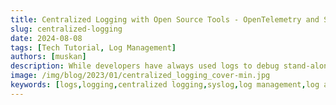 ```yaml
---
title: Centralized Logging with Open Source Tools - OpenTelemetry and SigNoz
slug: centralized-logging
date: 2024-08-08
tags: [Tech Tutorial, Log Management]
authors: [muskan]
description: While developers have always used logs to debug stand-alone applications, centralized logging solves the challenges of modern-day distributed software systems...
image: /img/blog/2023/01/centralized_logging_cover-min.jpg
keywords: [logs,logging,centralized logging,syslog,log management,log analytics]
---
```


<head>
  <script
    type="application/ld+json"
    dangerouslySetInnerHTML={{ __html: JSON.stringify({
  "@context": "https://schema.org",
  "@type": "TechArticle",
  "headline": "Centralized Logging with Open Source Tools - OpenTelemetry and SigNoz",
  "alternativeHeadline": "Implement effective centralized logging using OpenTelemetry and SigNoz for modern distributed systems",
  "author": {
    "@type": "Person",
    "name": "Muskan"
  },
  "publisher": {
    "@type": "Organization",
    "name": "SigNoz",
    "logo": {
      "@type": "ImageObject",
      "url": "https://signoz.io/img/SigNozLogo-orange.svg"
    }
  },
  "datePublished": "2024-08-08T00:00:00Z",
  "dateModified": "2024-08-08T00:00:00Z",
  "mainEntityOfPage": {
    "@type": "WebPage",
    "@id": "https://signoz.io/blog/centralized-logging/"
  },
  "description": "Learn how to implement centralized logging using open source tools like OpenTelemetry and SigNoz. Discover best practices, components, and benefits of centralized logging for modern distributed systems.",
  "keywords": "logs, logging, centralized logging, syslog, log management, log analytics, OpenTelemetry, SigNoz",
  "articleSection": "Technology",
  "inLanguage": "en",
  "isPartOf": {
    "@type": "Blog",
    "name": "SigNoz Blog",
    "url": "https://signoz.io/blog/"
  },
  "about": [
    {
      "@type": "Thing",
      "name": "Centralized Logging",
      "description": "A method of collecting and storing log data from multiple sources in a central location"
    },
    {
      "@type": "Thing",
      "name": "OpenTelemetry",
      "description": "An open-source observability framework for cloud-native software"
    },
    {
      "@type": "Thing",
      "name": "SigNoz",
      "description": "An open-source application performance monitoring (APM) tool"
    }
  ],
  "mentions": [
    {
      "@type": "SoftwareApplication",
      "name": "OpenTelemetry",
      "applicationCategory": "Observability Framework"
    },
    {
      "@type": "SoftwareApplication",
      "name": "SigNoz",
      "applicationCategory": "Application Performance Monitoring"
    },
    {
      "@type": "SoftwareApplication",
      "name": "ClickHouse",
      "applicationCategory": "Database Management System"
    }
  ],
  "mainEntity": {
    "@type": "FAQPage",
    "mainEntity": [
      {
        "@type": "Question",
        "name": "What is centralized logging",
        "acceptedAnswer": {
          "@type": "Answer",
          "text": "Centralized logging is a method of collecting and storing log data from multiple sources in a central location. It improves the management and analysis of log data in large and complex systems, especially in distributed environments."
        }
      },
      {
        "@type": "Question",
        "name": "Why is centralized logging important?",
        "acceptedAnswer": {
          "@type": "Answer",
          "text": "Centralized logging is important because it improves security and compliance, enhances visibility and debugging capabilities, helps identify trends and patterns, and protects the privacy and security of log data. It's essential for managing modern distributed systems that generate vast amounts of log data."
        }
      },
      {
        "@type": "Question",
        "name": "What are the main components of a centralized logging system?",
        "acceptedAnswer": {
          "@type": "Answer",
          "text": "The main components of a centralized logging system include log collection (gathering logs from various sources), log storage (storing logs in a central repository), and log analysis and visualization (using specialized tools to analyze and visualize the logs)."
        }
      },
      {
        "@type": "Question",
        "name": "What are some best practices for centralized logging?",
        "acceptedAnswer": {
          "@type": "Answer",
          "text": "Some best practices for centralized logging include setting up log rotation and retention policies, implementing alerting and notification systems, ensuring data privacy and security, choosing the right logging solution, implementing log parsing and analysis, and regularly monitoring and maintaining the logging infrastructure."
        }
      },
      {
        "@type": "Question",
        "name": "How can OpenTelemetry and SigNoz be used for centralized logging?",
        "acceptedAnswer": {
          "@type": "Answer",
          "text": "OpenTelemetry can be used to collect logs from multiple sources using its Collector component. SigNoz, an open-source APM tool, can then be used as a backend for storing, querying, and analyzing these logs. SigNoz provides features like a log query builder, search across multiple fields, and structured table views for effective log management."
        }
      }
    ]
  },
  "tutorial": {
    "@type": "HowTo",
    "name": "How to Implement Centralized Logging with OpenTelemetry and SigNoz",
    "step": [
      {
        "@type": "HowToStep",
        "name": "Set up OpenTelemetry Collector",
        "text": "Install and configure OpenTelemetry Collector to collect logs from various sources"
      },
      {
        "@type": "HowToStep",
        "name": "Install SigNoz",
        "text": "Set up SigNoz as the backend for storing and analyzing logs"
      },
      {
        "@type": "HowToStep",
        "name": "Configure log collection",
        "text": "Set up log collection from your applications using OpenTelemetry SDKs or agents"
      },
      {
        "@type": "HowToStep",
        "name": "Set up log parsing and analysis",
        "text": "Configure log parsing rules and set up dashboards in SigNoz for log analysis"
      },
      {
        "@type": "HowToStep",
        "name": "Implement best practices",
        "text": "Apply centralized logging best practices such as setting up retention policies and implementing alerting"
      }
    ]
  }
}) }}
  />
</head>


Modern-day software systems emit millions of log lines per minute. Cloud computing and containerization have made it easy to have distributed systems. Distributed systems emit logs from multiple sources. While developers have always used logs to debug stand-alone applications, centralized logging solves the challenges of modern-day distributed software systems.



![centralized_logging_cover.webp](/img/blog/2023/01/centralized_logging_cover.webp)

## What is Centralized Logging?

Centralized logging is a method of collecting and storing log data from multiple sources in a central location. This makes managing and analyzing log data effective and efficient for organizations. Centralized logging was developed as a way to improve the management and analysis of log data in large and complex systems.

As organizations grow and their products become more popular, they often need to scale their systems to handle the increased demand. One way to do this is by using distributed systems, which allow an organization to spread workloads across multiple servers or devices. This can help improve performance, reliability, and scalability. 

However, implementing and managing a distributed system can be challenging. One key challenge is log management and analysis. In a distributed system, log data is typically generated by multiple servers, applications, and devices, often spread across different locations or even different regions. By implementing centralized logging, organizations can more easily search and analyze the logs from multiple sources in a single place, identify trends and patterns in the logs, and troubleshoot issues more quickly.

### Why are Logs essential?

Logs play a critical role in the functioning and management of any system or application. They provide valuable insights into the state and activity of the system and are essential for debugging and troubleshooting issues, meeting compliance requirements, and making informed decisions.

By collecting and analyzing log data, organizations can identify and address problems, monitor performance, and gather valuable data about their operations. Therefore, logs are a vital part of any system or application, and their proper management is crucial for the smooth operation and success of the organization.

### Why Centralized Logging is Essential

1. **Improved visibility**: You gain a holistic view of your entire IT infrastructure.
2. **Faster troubleshooting**: Quickly identify and resolve issues across different systems.
3. **Enhanced security**: Detect and respond to security threats more effectively.
4. **Compliance**: Meet regulatory requirements for log retention and analysis.


## Components of centralized logging system

The components of a centralized logging system typically include:

1. **Log collection:** This involves gathering logs from various sources, such as servers, applications, and devices. There are various methods for collecting logs, including Syslog, filebeat, and custom log shippers. OpenTelemetry collectors can also help in collecting logs from multiple sources.

2. **Log storage:** This involves storing the collected logs in a central repository, such as a log server or a cloud-based log storage service. The logs are typically structured and indexed in a way that makes them easy to search and analyze.

3. **Log analysis and visualization:** This involves using specialized tools and processes to analyze and visualize the logs. This can include setting up index patterns, creating visualizations, and setting up alerting and notification rules.


## Why is centralized logging important?

Centralized logging is a key tool for managing and analyzing log data more efficiently and effectively. By collecting and storing log data from multiple sources, organizations can easily:

- Improve security and compliance by more easily monitoring and auditing the logs to meet regulatory requirements.
- Enhance visibility and debugging capabilities by allowing for easier search and analysis of the logs from multiple sources. Since it can be tough to aggregate all the logs from multiple sources, it is easy to have all the logs in one location.
- This can help organizations identify trends and patterns, troubleshoot issues, meet compliance requirements, and improve the performance and reliability of their systems without struggling much with the log data of various locations, especially in the context of scaled systems.
- Centralized logging can help protect the privacy and security of log data by storing it in a central location that is carefully secured and monitored.

Overall, centralized logging is essential for the smooth operation and success of any organization that generates log data.

## Best practices for centralized logging

To ensure that centralized logging is effective, efficient, and secure, organizations should follow best practices such as:

- **Setting up log rotation and retention policies**:<br></br>
  Establish policies for rotating and deleting old logs to ensure that the log data does not consume too much storage space and that logs are retained for the appropriate length of time for compliance and other purposes.
  
  Log rotation policies help ensure that logs are periodically rotated or archived to keep the storage from filling up. Retention policies can help ensure that logs are retained for the appropriate length of time for compliance and other purposes, such as auditing or troubleshooting.

- **Setting up alerting and notification systems**:<br></br>
  Configure alerting and notification systems to notify you when certain conditions are met in the logs, such as when an error occurs or a security threat is detected. This can help organizations quickly identify and respond to issues and can improve the efficiency and effectiveness of the logging system.

- **Ensure data privacy and security:**<br></br>
  Take steps to protect the privacy and security of log data, such as encrypting the logs in transit and at rest and restricting access to the logs to authorized personnel only. This can help prevent unauthorized access to the logs and protect sensitive information contained in the logs.

- **Choose the right logging solution:**<br></br>
  Select a logging solution that meets the needs of your organization in terms of scalability, performance, and features. Consider factors such as the volume and variety of log data, the needs of the organization in terms of log analysis and visualization, and the budget and resources available for the logging infrastructure.

- **Implement log parsing and analysis:**<br></br> 
  Set up log parsing rules to extract important fields from the logs, and implement log analysis and visualization tools to help you search and analyze the logs more effectively. Log parsing can help extract relevant data from the logs, such as timestamps, severity levels, and error messages, making it easier to search and analyze the logs.
  
  Log analysis and visualization tools can provide graphical representations of the log data, allowing organizations to identify trends and patterns in the logs and troubleshoot issues more efficiently.

- **Monitor and maintain the logging infrastructure:**<br></br>
  Regularly monitor the logging infrastructure to ensure that it is functioning properly, and take steps to maintain it and keep it up to date. This can include monitoring the health and performance of the log server, applying updates and patches, and testing the logging system to ensure that it is working as expected.

- **Implement policies and procedures for log management:**<br></br>
  Establish policies and procedures for managing log data, including guidelines for log collection, storage, analysis, and retention. These policies and procedures can help ensure that the logging infrastructure is properly configured and maintained and that log data is collected, stored, and analyzed consistently and efficiently.

By following these best practices, organizations can ensure that their centralized logging setup is effective in managing and analyzing log data and secure in protecting the privacy and security of the log data.

## Choosing the Right Centralized Logging Tools

Selecting the appropriate logging tools is crucial for success. Consider these factors:

1. **Scalability**: Can the tool handle your current and future log volumes?
2. **Integration**: Does it support your existing tech stack and data sources?
3. **Analysis capabilities**: What search, filtering, and visualization features does it offer?
4. **Cost**: How does the pricing model align with your budget and usage patterns?
5. **Ease of use**: Is the tool user-friendly for your team?

## Top 5 popular centralized logging solutions
There are various tools in the market that can be adopted for centralized log management. We have a curated a list of five popular centralized logging tools which you can choose from, they are:

### 1. SigNoz
[SigNoz](https://signoz.io/) is an open-source Application Performance Management (APM) tool that leverages OpenTelemetry and Clickhouse for centralized log management. 

SigNoz leverages [OpenTelemetry](https://opentelemetry.io/), a [CNCF](https://www.cncf.io/) project, for logging. OpenTelemetry offers a unified API and SDKs to instrument applications for generating telemetry data, such as logs, metrics, and traces. A key component of OpenTelemetry is the OpenTelemetry Collector, which functions as a central hub for aggregating logs from various sources. This collector standardizes the process of collecting logs across different systems, making it easier to manage and analyze them.

For the storage and analysis of these collected logs, SigNoz relies on [ClickHouse](https://clickhouse.com/). ClickHouse is a columnar database that excels at managing large datasets efficiently. Its architecture allows for fast queries and real-time analytics, making it ideal for handling the vast amounts of log data generated by modern applications.

<figure data-zoomable align='center'>
    <img className="box-shadowed-image" src="/img/blog/2023/01/signoz_log_management.webp" alt="Log management in SigNoz"/>
    <figcaption><i>Centralized log management in SigNoz</i></figcaption>
</figure>


Some key features of SigNoz include:

- Log data collection and analysis
- Centralized data storage
- Real-time visibility
- Data visualization
- Alerting and troubleshooting
- Support for integration with other tools and systems

### 2. SolarWinds Security Event Manager (SEM)

[SolarWinds Security Event Manager (SEM)](https://www.solarwinds.com/security-event-manager/use-cases/centralized-log-management) is a comprehensive [centralized log management solution](https://signoz.io/blog/centralized-logging/#what-is-centralized-logging) designed to aggregate log data from various sources within your network. This tool facilitates the consolidation of logs from a wide array of devices including workstations, servers, systems, Intrusion Detection Systems (IDS), Intrusion Prevention Systems (IPS), firewalls, and authentication services.

<figure data-zoomable align='center'>
    <img className="box-shadowed-image" src="/img/blog/2023/01/solarwinds_centralized_log_management_tool.webp" alt="Log management in SolarWinds"/>
    <figcaption><i>SolarWinds SEM centralized log management system</i></figcaption>
</figure>


Some key features of SEM include:

- Identification of security concerns through a centralized log server.
- Detecting substantial changes in log sources.
- Monitoring of essential metrics in real-time through its centralized [log management system](https://signoz.io/blog/open-source-log-management/).
- Conducting event log analysis using a unified dashboard.

### 3. Splunk

[Splunk](https://www.splunk.com/) is a software platform designed for searching, monitoring, and analyzing machine-generated data. It functions as a centralized hub for managing logs, employing an agent known as the [Splunk Universal Forwarder](https://www.splunk.com/en_us/blog/learn/splunk-universal-forwarder.html) to collect log data from various remote sources. This collected data is then forwarded to Splunk for indexing and consolidation processes. 

Logs can be visualized and correlated in the Splunk Cloud platform and the Splunk Observability platform using the [Log Observer Connect](https://www.splunk.com/en_us/products/log-observer-connect.html) feature. This feature seamlessly integrates log data from your Splunk Platform into an intuitive, codeless interface engineered to speed up identification and resolution of issues.

<figure data-zoomable align='center'>
    <img className="box-shadowed-image" src="/img/blog/2023/01/log-observer.webp" alt="Log management in Splunk Logs Observer Connect"/>
    <figcaption><i>Visualization of logs through the Logs Observer Connect dashboard</i></figcaption>
</figure>


Some key features of Splunk include:

- Data streaming
- Machine learning and AI
- Scalable index

### 4. Graylog

[Graylog](https://www.graylog.org/) is an open-source log management and analysis platform, renowned for its capability to efficiently collect, store, and analyze extensive volumes of log data from diverse sources within an organization's IT infrastructure. It offers comprehensive solutions for log aggregation, real-time monitoring, and in-depth analysis.

<figure data-zoomable align='center'>
    <img className="box-shadowed-image" src="/img/blog/2023/01/graylog_log_management.webp" alt="Log management in Graylog"/>
    <figcaption><i>Logging activity in the Graylog dashboard</i></figcaption>
</figure>


Some key features of Graylog are:

- Log data collection and analysis
- Data processing pipeline
- Search and analysis capabilities

### 5. ManageEngine EventLog Analyzer

[ManageEngine EventLog Analyzer](https://www.manageengine.com/products/eventlog/centralized-logging-solution.html) is a comprehensive centralized logging solution that enables the collection, storage, and analysis of logs from a variety of network devices and applications through a single dashboard. It autonomously identifies all devices within a network via IP addresses or the Central Identities Data Repository range, gathers logs, and consolidates them in a central repository.

<figure data-zoomable align='center'>
    <img className="box-shadowed-image" src="/img/blog/2023/01/manage_engine_event_log_analyzer.webp" alt="Centralized log management in ManageEngine"/>
    <figcaption><i>Logs and events gathered from different networks</i></figcaption>
</figure>


Some key features of  ManageEngine EventLog Analyzer are:

- Centralized log management
- Automatic Discovery and Collection of data
- Real-Time Analysis


## Implement centralized logging using OpenTelemetry and SigNoz

[SigNoz](https://signoz.io/) is an [open source APM](https://signoz.io/application-performance-monitoring/) that provides logs, metrics, and traces under a single pane of glass. You can also correlate the telemetry signals to drive contextual insights faster. Using an open source APM has its advantages. You can self-host SigNoz in your environment to adhere to data privacy guidelines. Moreover, SigNoz has a thriving [slack community](https://signoz.io/slack) where you can ask questions and discuss best practices.

SigNoz uses OpenTelemetry to collect logs. OpenTelemetry is a Cloud Native Computing Foundation ( <a href = "https://www.cncf.io/" rel="noopener noreferrer nofollow" target="_blank" > CNCF </a> ) project aimed at standardizing how we instrument applications for generating telemetry data(logs, metrics, and traces).

OpenTelemetry provides a stand-alone service known as [OpenTelemetry Collector](https://signoz.io/blog/opentelemetry-collector-complete-guide/), which can be used to centralize the collection of logs from multiple sources.

Apart from OpenTelemetry Collector, it also provides various receivers and processors for collecting first-party and third-party logs directly via OpenTelemetry Collector or existing agents such as FluentBit. [Collecting logs](https://signoz.io/blog/opentelemetry-logs/) with OpenTelemetry can help you set up a robust [observability stack](https://signoz.io/guides/observability-stack/).

Let us see how you can collect application logs with OpenTelemetry.

### Collecting application logs with OpenTelemetry

There are **two** ways to collect application logs with OpenTelemetry:

- **Via File or Stdout Logs**<br></br>
    Here, the logs of the application are directly collected by the OpenTelemetry receiver using collectors like **filelog receiver.** Then operators and processors are used for parsing them into the OpenTelemetry log data model.
  
    
    <figure data-zoomable align='center'>
    <img src="/img/logs/file_stdout.webp" alt="Collecting logs via file or Stdout logs"/>
    <figcaption><i>Collecting logs via file or Stdout logs</i></figcaption>
    </figure>
  
    
    For advanced parsing and collecting capabilities, you can also use something like [FluentBit](https://signoz.io/docs/userguide/fluentbit_to_signoz/) or Logstash. The agents can push the logs to the OpenTelemetry collector using protocols like FluentForward/TCP/UDP, etc.
    
- **Directly to OpenTelemetry Collector**<br></br>
    In this approach, you can modify your logging library that is used by the application to use the logging SDK provided by OpenTelemetry and directly forward the logs from the application to OpenTelemetry. This approach removes any need for agents/intermediary medium but loses the simplicity of having the log file locally.

For centralized logging, you can use various receivers and processors provided by OpenTelemetry along with OpenTelemetry collector to collect logs from multiple sources. You can find more details on how to collect logs with OpenTelemetry [here](https://signoz.io/docs/userguide/logs/).

### Using SigNoz to visualize logs data

OpenTelemetry provides instrumentation for generating logs. You need a backend for storing, querying, and analyzing your logs. [SigNoz](https://signoz.io/), a full-stack open source APM is built to support OpenTelemetry natively. It uses a columnar database - ClickHouse, for storing logs effectively. Big companies like <a href = "https://www.uber.com/en-IN/blog/logging/" rel="noopener noreferrer nofollow" target="_blank" > Uber </a> and <a href = "https://blog.cloudflare.com/log-analytics-using-clickhouse/" rel="noopener noreferrer nofollow" target="_blank" > Cloudflare </a> have shifted to ClickHouse for log analytics.

The logs tab in SigNoz has advanced features like a log [query builder](https://signoz.io/blog/query-builder-v5/), search across multiple fields, structured table view, JSON view, etc.

<figure data-zoomable align='center'>
    <img src="/img/blog/common/signoz_logs.webp" alt="Log management in SigNoz"/>
    <figcaption><i>Log management in SigNoz</i></figcaption>
</figure>


### Getting started with SigNoz

<GetStartedSigNoz />


## Overcoming Common Centralized Logging Challenges

As you implement centralized logging, you may encounter these challenges:

### Managing Log Data Volume and Storage Costs

To control data volume and costs:

- Implement log sampling for high-volume, low-priority events
- Use tiered storage to balance performance and cost
- Regularly review and optimize your [log retention](https://signoz.io/guides/log-retention/) policies

### Ensuring Log Data Quality and Consistency

Maintain high-quality log data by:

- Implementing strict logging standards across your organization
- Using log schema validation to catch formatting issues early
- Regularly auditing your logs for completeness and accuracy

### Handling Multi-cloud and Hybrid Environments

For complex infrastructures:

- Use a [centralized logging](https://signoz.io/blog/centralized-logging/#1-signoz) tool that supports multiple cloud providers
- Implement a consistent logging strategy across all environments
- Consider using a cloud-agnostic logging solution for flexibility

### Balancing Logging Granularity with Performance Impact

To minimize the performance impact of logging:

- Use asynchronous logging mechanisms
- Implement dynamic log levels that can be adjusted at runtime
- Optimize log message content to include only necessary information

## Conclusion

Centralized logging is a critical component of any logging infrastructure, as it helps organizations manage and analyze their log data more effectively. By collecting and storing log data from multiple sources in a central location, centralized logging improves the security, visibility, and manageability of log data and enables organizations to make more informed decisions based on the log data.

It is a difficult task to handle logs at scale. A microservices architecture emits millions of log lines per minute. Having a structured approach to logging, adding observability to your software systems, and making it easy for developers to analyze and drive insights from logs data is key to having high-performing applications.

SigNoz and OpenTelemetry can help you manage centralized logging effectively. A unique logging model with centralized logging ensures that all developers use the same fields in their log messages.

As developers, logs will always be your friend!

## FAQs

### What are the main benefits of centralized logging?

Centralized logging offers improved visibility, faster troubleshooting, enhanced security, and easier compliance management for your IT infrastructure.

### How does centralized logging improve cybersecurity?

It enables quicker detection of security incidents, provides a comprehensive audit trail, and facilitates more effective threat hunting and incident response.

### What should I consider when choosing a centralized logging tool?

Consider factors such as scalability, integration capabilities, analysis features, cost, and ease of use when selecting a logging tool.

### How can I optimize log storage and reduce costs?

Implement log retention policies, use tiered storage, apply log sampling techniques, and regularly review and optimize your logging practices to control costs.

### What is centralized logging?
Centralized logging is a method of collecting and storing log data from multiple sources in a central location. It improves the management and analysis of log data in large and complex systems, especially in distributed environments.

### Why is centralized logging important?
Centralized logging is important because it improves security and compliance, enhances visibility and debugging capabilities, helps identify trends and patterns, and protects the privacy and security of log data. It's essential for managing modern distributed systems that generate vast amounts of log data.

### What are the main components of a centralized logging system?
The main components of a centralized logging system include log collection (gathering logs from various sources), log storage (storing logs in a central repository), and log analysis and visualization (using specialized tools to analyze and visualize the logs).

### What are some best practices for centralized logging?
Some best practices for centralized logging include setting up log rotation and retention policies, implementing alerting and notification systems, ensuring data privacy and security, choosing the right logging solution, implementing [log parsing](https://signoz.io/guides/log-parsing/) and analysis, and regularly monitoring and maintaining the logging infrastructure.

### How can OpenTelemetry and SigNoz be used for centralized logging?
OpenTelemetry can be used to collect logs from multiple sources using its Collector component. SigNoz, an open-source APM tool, can then be used as a backend for storing, querying, and analyzing these logs. SigNoz provides features like a log query builder, search across multiple fields, and structured table views for effective log management.

---

**Related Content**

[OpenTelemetry Logs - A Complete Introduction & Implementation](https://signoz.io/blog/opentelemetry-logs/)

[OpenTelemetry Collector - architecture and configuration guide](https://signoz.io/blog/opentelemetry-collector-complete-guide/)

[SigNoz - an open source observability platform](https://signoz.io/blog/open-source-observability/)